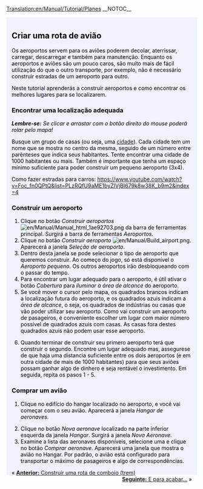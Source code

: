 [[Translation:en/Manual/Tutorial/Planes]]
__NOTOC__
{{en/Tabs|5|4
|pt/Manual/Tutorial/Tutorial|1. Início<!--
-->|pt/Manual/Tutorial/Autocarros (Ônibus)|2. Autocarros (Ônibus)<!--
-->|pt/Manual/Tutorial/Comboios (Trens)|3. Comboios (Trens)<!--
-->|pt/Manual/Tutorial/Aviões|4. Aviões<!--
-->|pt/Manual/Tutorial/Fim|5. Final}}
<div style="padding:.5em 1em 1em 1em; border-top:none; background-color:#f1f2fe; color:#000;">
{{pt/Manual/Tutorial/Tutorial}}
==Criar uma rota de avião==
Os aeroportos servem para os aviões poderem decolar, aterrissar, carregar, descarregar e também para manutenção. Enquanto os aeroportos e aviões são um pouco caros, são muito mais de fácil utilização do que o outro transporte, por exemplo, não é necessário construir estradas de um aeroporto para outro.

Neste tutorial aprenderás a construir aeroportos e como encontrar os melhores lugares para se localizarem.
{{en/Phototable|[[File:en/Manual/Airport s.png]]|Aeroporto pequeno (3x4).|none}}

===Encontrar uma localização adequada===
'' '''Lembre-se:''' Se clicar e arrastar com o botão direito do mouse poderá rolar pelo mapa!''

Busque um grupo de casas (ou seja, uma [[pt/Cidade|cidade]]). Cada cidade tem um nome que se mostra no centro da mesma, seguido de um número entre parênteses que indica seus habitantes. Tente encontrar uma cidade de 1000 habitantes ou mais. Também é importante que tenha um espaço mínimo suficiente para poder construir um pequeno aeroporto (3x4).


Como fazer estradas para carros: https://www.youtube.com/watch?v=Foc_fn0QPtQ&list=PLzRQfU9aME1byZIVjBI679k8w38K_b9m2&index=4

===Construir um aeroporto===
#Clique no botão ''Construir aeroportos'' [[File:en/Manual/Manual html 1ae92703.png]] da barra de ferramentas principal. Surgirá a barra de ferramentas ''Aeroportos''.
#Clique no botão ''Construir aeroporto'' [[File:en/Manual/Build airport.png]]. Aparecerá a janela ''Seleção de aeroporto''.
#Dentro desta janela se pode selecionar o tipo de aeroporto que queremos construir. Ao começo do jogo, só está disponível o ''Aeroporto pequeno''. Os outros aeroportos irão desbloqueando com o passar do tempo.
#Para encontrar um lugar adequado para o aeroporto, é útil ativar o botão ''Cobertura'' para ''iluminar a área de alcance'' do aeroporto.
#Se você mover o cursor pelo mapa, os quadrados brancos indicam a localização futura do aeroporto, e os quadrados azuis indicam a ''área de alcance'', o seja, os quadrados de indústrias ou casas que vão poder utilizar seu aeroporto. Como vai construir um aeroporto de pasageiros, é conveniente escolher um lugar com maior número possível de quadrados azuis com casas. As casas fora destes quadrados azuis não podem usar esse aeroporto.
{{en/Phototable|[[File:es/Manual/Build-airport-3.png|400px]]|Um lugar adequado para construir um aeroporto.|none|6=:}}
<ol start="6">
<li>Quando terminar de construir seu primero aeroporto terá que construir o segundo. Encontre um lugar adequado mas, assegurese de que haja uma distancia suficiente entre os dois aeroportos (e em outra cidade de mais de 1000 habitantes) para que seus aviões possam ganhar algo de dinhero e seja rentável o investimento. Em seguida, repita os pasos 1 - 5.
</ol>
===Comprar um avião===
#Clique no edifício do hangar localizado no aeroporto, e você vai começar com o seu avião. Aparecerá a janela ''Hangar de aeronaves''.
{{en/Phototable|[[File:es/Manual/Step1aircraft.png|550px]]|Janela Hangar de aeronaves.|none|6=:}}
<ol start="2">
<li>Clique no botão ''Nova aeronave'' localizado na parte inferior esquerda da janela ''Hangar''. Surgirá a janela ''Nova Aeronave''.
<li>Examine a lista das aeronaves disponíveis, selecione uma e clique no botão ''Comprar aeronave''. Aparecerá uma janela que mostra o avião no Hangar. Por padrão, o avião está configurado para transportar o máximo de pasageiros e algo de correspondências.
</ol>
<span style="float: left"> &laquo; [[pt/Manual/Tutorial/Comboios (Trens)|'''Anterior:''' Construir uma rota de comboio (trem)]] </span>
<span style="float: right">[[pt/Manual/Tutorial/Fim|'''Seguinte:''' E para acabar...]] &raquo;</span>
</div>